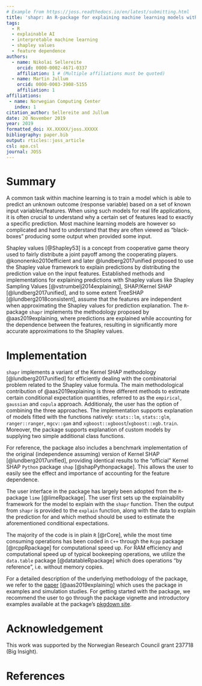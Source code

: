 ```yaml
---
# Example from https://joss.readthedocs.io/en/latest/submitting.html
title: 'shapr: An R-package for explaining machine learning models with dependence-aware Shapley values'
tags:
  - R
  - explainable AI
  - interpretable machine learning
  - shapley values
  - feature dependence
authors:
  - name: Nikolai Sellereite
    orcid: 0000-0002-4671-0337
    affiliation: 1 # (Multiple affiliations must be quoted)
  - name: Martin Jullum
    orcid: 0000-0003-3908-5155
    affiliation: 1
affiliations:
 - name: Norwegian Computing Center
   index: 1
citation_author: Sellereite and Jullum
date: 20 November 2019
year: 2019
formatted_doi: XX.XXXXX/joss.XXXXX
bibliography: paper.bib
output: rticles::joss_article
csl: apa.csl
journal: JOSS
---
```



<!-- What should my paper contain? -->
<!-- Important -->

<!-- Begin your paper with a summary of the high-level functionality of your software for a non-specialist reader. Avoid jargon in this section. -->

<!-- JOSS welcomes submissions from broadly diverse research areas. For this reason, we require that authors include in the paper some sentences that explain the software functionality and domain of use to a non-specialist reader. We also require that authors explain the research applications of the software. The paper should be between 250-1000 words. -->

<!-- Your paper should include: -->

<!-- A list of the authors of the software and their affiliations, using the correct format (see the example below). -->
<!-- A summary describing the high-level functionality and purpose of the software for a diverse, non-specialist audience. -->
<!-- A clear Statement of Need that illustrates the research purpose of the software. -->
<!-- A list of key references, including to other software addressing related needs. -->
<!-- Mention (if applicable) of any past or ongoing research projects using the software and recent scholarly publications enabled by it. -->
<!-- Acknowledgement of any financial support. -->
<!-- As this short list shows, JOSS papers are only expected to contain a limited set of metadata (see example below), a Statement of Need, Summary, Acknowledgements, and References sections. You can look at an example accepted paper. Given this format, a “full length” paper is not permitted, and software documentation such as API (Application Programming Interface) functionality should not be in the paper and instead should be outlined in the software documentation. 

USE: devtools::install_github("benmarwick/wordcountaddin", type = "source", dependencies = TRUE)

for word counting in the Rmarkdwon document (250-1000 words)

-->




# Summary

A common task within machine learning is to train a model which is able to predict an unknown outcome 
(response variable) based on a set of known input variables/features.
When using such models for real life applications, it is often crucial to understand why a certain set of features lead 
to exactly a specific prediction.
Most machine learning models are however so complicated and hard to understand that they are often viewed as 
"black-boxes" producing some output when provided some input.

Shapley values [@Shapley53] is a concept from cooperative game theory used to fairly distribute a joint payoff among the
cooperating players. 
@kononenko2010efficient and later @lundberg2017unified proposed to use the Shapley value framework to explain 
predictions by distributing the prediction value on the input features. 
Established methods and implementations for explaining predictions with Shapley values like Shapley 
Sampling Values [@vstrumbelj2014explaining], SHAP/Kernel SHAP [@lundberg2017unified], and to some extent TreeSHAP 
[@lundberg2018consistent], assume that the features are independent when approximating the Shapley values for prediction
explanation. 
The `R`-package `shapr` implements the methodology proposed by @aas2019explaining, where predictions are explained while
accounting for the dependence between the features, resulting in significantly more accurate approximations to the 
Shapley values. 



# Implementation

`shapr` implements a variant of the Kernel SHAP methodology [@lundberg2017unified] for efficiently dealing with the 
combinatorial problem related to the Shapley value formula.
The main methodological contribution of @aas2019explaining is three different methods to estimate certain conditional 
expectation quantities, referred to as the `empirical`, `gaussian` and `copula` approach. Additionaly, the user has
the option of combining the three approaches. 
The implementation supports explanation of models fitted with the functions natively: `stats::lm`, `stats::glm`, 
`ranger::ranger`, `mgcv::gam` and `xgboost::xgboost`/`xgboost::xgb.train`. 
Moreover, the package supports explanation of custom models by supplying two simple additional class functions.

For reference, the package also includes a benchmark implementation of the original (independence assuming) version of
Kernel SHAP [@lundberg2017unified], providing identical results to the "official" Kernel SHAP `Python` package `shap` 
[@shapPythonpackage]. 
This allows the user to easily see the effect and importance of accounting for the feature dependence.

The user interface in the package has largely been adopted from the `R`-package `lime` [@limeRpackage]. 
The user first sets up the explainability framework for the model to explain with the `shapr` function. 
Then the output from `shapr` is provided to the `explain` function, along with the data to explain the prediction for
and which method should be used to estimate the aforementioned conditional expectations.

The majority of the code is in plain `R` [@rCore], while the most time consuming operations has been coded in `C++` 
through the `Rcpp` package [@rcppRpackage] for computational speed up. 
For RAM efficiency and computational speed up of typical bookeeping operations, we utilize the `data.table` 
package [@datatableRpackage] which does operations "by reference", i.e. without memory copies.

<!--In addition to our package's ability to account for the feature dependence (which the `shap` package does not), 
basic tests suggest our implementation is about 3-4 times faster. -->

For a detailed description of the underlying methodology of the package, we refer to the 
[paper](https://arxiv.org/abs/1903.10464) [@aas2019explaining] which uses the package in examples and simulation 
studies.
For getting started with the package, we recommend the user to go through the package vignette and introductory examples
available at the package's [pkgdown site](https://norskregnesentral.github.io/shapr/). 

# Acknowledgement

This work was supported by the Norwegian Research Council grant 237718 (Big Insight).


# References
